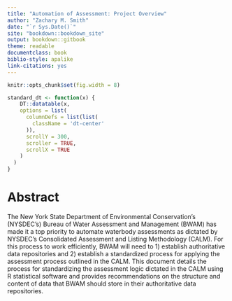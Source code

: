 ```yaml
--- 
title: "Automation of Assessment: Project Overview"
author: "Zachary M. Smith"
date: "`r Sys.Date()`"
site: "bookdown::bookdown_site"
output: bookdown::gitbook
theme: readable
documentclass: book
biblio-style: apalike
link-citations: yes
---
```


```r
knitr::opts_chunk$set(fig.width = 8)
```

```r
standard_dt <- function(x) {
    DT::datatable(x, 
    options = list(
      columnDefs = list(list(
        className = 'dt-center'
      )),
      scrollY = 300,
      scroller = TRUE,
      scrollX = TRUE
    )
  )
}
```

# Abstract

The New York State Department of Environmental Conservation's (NYSDEC's) Bureau of Water Assessment and Management (BWAM) has made it a top priority to automate waterbody assessments as dictated by NYSDEC's Consolidated Assessment and Listing Methodology (CALM). For this process to work efficiently, BWAM will need to 1) establish authoritative data repositories and 2) establish a standardized process for applying the assessment process outlined in the CALM. This document details the process for standardizing the assessment logic dictated in the CALM using R statistical software and provides recommendations on the structure and content of data that BWAM should store in their authoritative data repositories.
